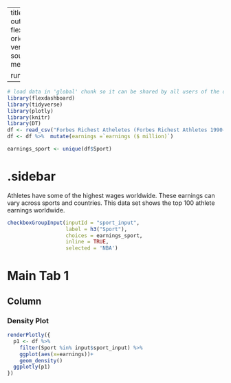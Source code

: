 
---
title: "Earnings - Check Box"
output: 
  flexdashboard::flex_dashboard:
    orientation: columns
    vertical_layout: fill
    source_code: embed
    social: menu

runtime: shiny
---

```r
# load data in 'global' chunk so it can be shared by all users of the dashboard
library(flexdashboard)
library(tidyverse)
library(plotly)
library(knitr)
library(DT)
df <- read_csv("Forbes Richest Atheletes (Forbes Richest Athletes 1990-2020).csv")
df <- df %>%  mutate(earnings =`earnings ($ million)`)

earnings_sport <- unique(df$Sport)
```

{.sidebar}
=======================================================================

Athletes have some of the highest wages worldwide.  These earnings can vary across sports and countries. This data set shows the top 100 athlete earnings worldwide. 

```r
checkboxGroupInput(inputId = "sport_input", 
                   label = h3("Sport"),
                   choices = earnings_sport, 
                   inline = TRUE,
                   selected = 'NBA')

```

Main Tab 1
=======================================================================

Column {data-width=500}
-----------------------------------------------------------------------

### Density Plot

```r
renderPlotly({
  p1 <- df %>% 
    filter(Sport %in% input$sport_input) %>% 
    ggplot(aes(x=earnings))+
    geom_density()
  ggplotly(p1)
})
```


